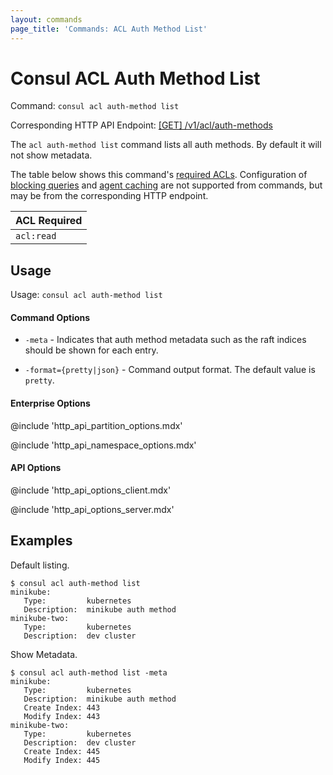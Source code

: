```yaml
---
layout: commands
page_title: 'Commands: ACL Auth Method List'
---
```


# Consul ACL Auth Method List

Command: `consul acl auth-method list`

Corresponding HTTP API Endpoint: [\[GET\] /v1/acl/auth-methods](/api-docs/acl/auth-methods#list-auth-methods)

The `acl auth-method list` command lists all auth methods. By default it will not show metadata.

The table below shows this command's [required ACLs](/api#authentication). Configuration of
[blocking queries](/api-docs/features/blocking) and [agent caching](/api-docs/features/caching)
are not supported from commands, but may be from the corresponding HTTP endpoint.

| ACL Required |
| ------------ |
| `acl:read`   |

## Usage

Usage: `consul acl auth-method list`

#### Command Options

- `-meta` - Indicates that auth method metadata such as the raft indices should
  be shown for each entry.

- `-format={pretty|json}` - Command output format. The default value is `pretty`.

#### Enterprise Options

@include 'http_api_partition_options.mdx'

@include 'http_api_namespace_options.mdx'

#### API Options

@include 'http_api_options_client.mdx'

@include 'http_api_options_server.mdx'

## Examples

Default listing.

```shell-session
$ consul acl auth-method list
minikube:
   Type:         kubernetes
   Description:  minikube auth method
minikube-two:
   Type:         kubernetes
   Description:  dev cluster
```

Show Metadata.

```shell-session
$ consul acl auth-method list -meta
minikube:
   Type:         kubernetes
   Description:  minikube auth method
   Create Index: 443
   Modify Index: 443
minikube-two:
   Type:         kubernetes
   Description:  dev cluster
   Create Index: 445
   Modify Index: 445
```
